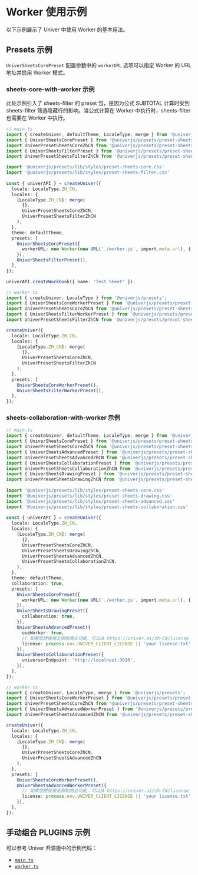 # Worker 使用示例

以下示例展示了 Univer 中使用 Worker 的基本用法。

## Presets 示例

`UniverSheetsCorePreset` 配置参数中的 `workerURL` 选项可以指定 Worker 的 URL 地址并启用 Worker 模式。

### sheets-core-with-worker 示例

此处示例引入了 sheets-filter 的 preset 包，是因为公式 SUBTOTAL 计算时受到 sheets-filter 筛选隐藏行的影响。当公式计算在 Worker 中执行时，sheets-filter 也需要在 Worker 中执行。

```typescript
// main.ts
import { createUniver, defaultTheme, LocaleType, merge } from '@univerjs/presets';
import { UniverSheetsCorePreset } from '@univerjs/presets/preset-sheets-core';
import UniverPresetSheetsCoreZhCN from '@univerjs/presets/preset-sheets-core/locales/zh-CN';
import { UniverSheetsFilterPreset } from '@univerjs/presets/preset-sheets-filter';
import UniverPresetSheetsFilterZhCN from '@univerjs/presets/preset-sheets-filter/locales/zh-CN';

import '@univerjs/presets/lib/styles/preset-sheets-core.css'
import '@univerjs/presets/lib/styles/preset-sheets-filter.css'
 
const { univerAPI } = createUniver({
  locale: LocaleType.ZH_CN,
  locales: {
    [LocaleType.ZH_CN]: merge(
      {},
      UniverPresetSheetsCoreZhCN,
      UniverPresetSheetsFilterZhCN 
    ),
  },
  theme: defaultTheme,
  presets: [
    UniverSheetsCorePreset({
      workerURL: new Worker(new URL('./worker.js', import.meta.url), { type: 'module' }),
    }),
    UniverSheetsFilterPreset(),
  ],
});

univerAPI.createWorkbook({ name: 'Test Sheet' });
```

```typescript
// worker.ts
import { createUniver, LocaleType } from '@univerjs/presets';
import { UniverSheetsCoreWorkerPreset } from '@univerjs/presets/preset-sheets-core/worker';
import UniverPresetSheetsCoreZhCN from '@univerjs/presets/preset-sheets-core/locales/zh-CN';
import { UniverSheetsFilterWorkerPreset } from '@univerjs/presets/preset-sheets-filter/worker';
import UniverPresetSheetsFilterZhCN from '@univerjs/presets/preset-sheets-filter/locales/zh-CN';

createUniver({
  locale: LocaleType.ZH_CN,
  locales: {
    [LocaleType.ZH_CN]: merge(
      {},
      UniverPresetSheetsCoreZhCN,
      UniverPresetSheetsFilterZhCN 
    ),
  },
  presets: [
    UniverSheetsCoreWorkerPreset(),
    UniverSheetsFilterWorkerPreset(),
  ],
});
```

### sheets-collaboration-with-worker 示例

```typescript
// main.ts
import { createUniver, defaultTheme, LocaleType, merge } from '@univerjs/presets';
import { UniverSheetsCorePreset } from '@univerjs/presets/preset-sheets-core';
import UniverPresetSheetsCoreZhCN from '@univerjs/presets/preset-sheets-core/locales/zh-CN';
import { UniverSheetsAdvancedPreset } from '@univerjs/presets/preset-sheets-advanced';
import UniverPresetSheetsAdvancedZhCN from '@univerjs/presets/preset-sheets-advanced/locales/zh-CN';
import { UniverSheetsCollaborationPreset } from '@univerjs/presets/preset-sheets-collaboration';
import UniverPresetSheetsCollaborationZhCN from '@univerjs/presets/preset-sheets-collaboration/locales/zh-CN';
import { UniverSheetsDrawingPreset } from '@univerjs/presets/preset-sheets-drawing'
import UniverPresetSheetsDrawingZhCN from '@univerjs/presets/preset-sheets-drawing/locales/zh-CN'
 
import '@univerjs/presets/lib/styles/preset-sheets-core.css'
import '@univerjs/presets/lib/styles/preset-sheets-drawing.css'
import '@univerjs/presets/lib/styles/preset-sheets-advanced.css'
import '@univerjs/presets/lib/styles/preset-sheets-collaboration.css'
 
const { univerAPI } = createUniver({
  locale: LocaleType.ZH_CN,
  locales: {
    [LocaleType.ZH_CN]: merge(
      {},
      UniverPresetSheetsCoreZhCN,
      UniverPresetSheetsDrawingZhCN,
      UniverPresetSheetsAdvancedZhCN,
      UniverPresetSheetsCollaborationZhCN,
    ),
  },
  theme: defaultTheme,
  collaboration: true,
  presets: [
    UniverSheetsCorePreset({
      workerURL: new Worker(new URL('./worker.js', import.meta.url), { type: 'module' }),
    }),
    UniverSheetsDrawingPreset({
      collaboration: true,
    }),
    UniverSheetsAdvancedPreset({
      useWorker: true,
      // 如果您想使用无限制商业功能，可以从 https://univer.ai/zh-CN/license 获取 30 天试用许可证
      license: process.env.UNIVER_CLIENT_LICENSE || 'your license.txt',
    }),
    UniverSheetsCollaborationPreset({
      universerEndpoint: 'http://localhost:3010',
    }),
  ],
});
```

```typescript
// worker.ts
import { createUniver, LocaleType, merge } from '@univerjs/presets';
import { UniverSheetsCoreWorkerPreset } from '@univerjs/presets/preset-sheets-core/worker';
import UniverPresetSheetsCoreZhCN from '@univerjs/presets/preset-sheets-core/locales/zh-CN';
import { UniverSheetsAdvancedWorkerPreset } from '@univerjs/presets/preset-sheets-advanced/worker';
import UniverPresetSheetsAdvancedZhCN from '@univerjs/presets/preset-sheets-advanced/locales/zh-CN';

createUniver({
  locale: LocaleType.ZH_CN,
  locales: {
    [LocaleType.ZH_CN]: merge(
      {},
      UniverPresetSheetsCoreZhCN,
      UniverPresetSheetsAdvancedZhCN
    ),
  },
  presets: [
    UniverSheetsCoreWorkerPreset(),
    UniverSheetsAdvancedWorkerPreset({
      // 如果您想使用无限制商业功能，可以从 https://univer.ai/zh-CN/license 获取 30 天试用许可证
      license: process.env.UNIVER_CLIENT_LICENSE || 'your license.txt',
    }),
  ],
});
```

## 手动组合 PLUGINS 示例

可以参考 Univer 开源版中的示例代码：
- [`main.ts`](https://github.com/dream-num/univer/blob/dev/examples/src/sheets/main.ts)
- [`worker.ts`](https://github.com/dream-num/univer/blob/dev/examples/src/sheets/worker.ts)
